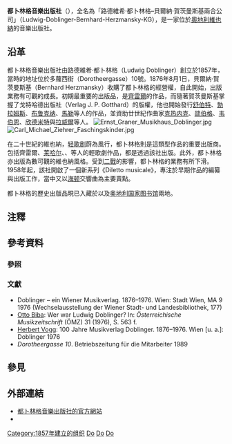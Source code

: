 {{No footnotes|time=2020-08-08T18:07:04+00:00}}

'''都卜林格音樂出版社'''（{{lang-de|'''Musikverlag Doblinger'''}}），全名為「路德維希·都卜林格–貝爾納·賀茨曼斯基兩合公司」（Ludwig-Doblinger-Bernhard-Herzmansky-KG），是一家位於[[奧地利|奧地利]][[維也納|維也納]]的音樂出版社。

== 沿革 ==
都卜林格音樂出版社由路德維希·都卜林格（Ludwig Doblinger）創立於1857年{{efn|其前身則是1817年由弗里德里希·邁因策（Friedrich Mainzer）所經營的樂譜租借服務。}}，當時的地址位於多蘿西街（Dorotheergasse）10號。1876年8月1日，貝爾納·賀茨曼斯基（Bernhard Herzmansky）收購了都卜林格的經營權，自此開始，出版業務有可觀的成長。初期最重要的出版品，是[[卡爾·米夏埃爾·齊雷爾|齊雷爾]]的作品，而隨著賀茨曼斯基掌握了戈特哈德出版社（Verlag J. P. Gotthard）的版權，他也開始發行[[弗朗茨·舒伯特|舒伯特]]、[[约翰内斯·勃拉姆斯|勃拉姆斯]]、[[安东·布鲁克纳|布鲁克纳]]、[[古斯塔夫·馬勒|馬勒]]等人的作品{{efn|隨著1901年[[環球出版|環球出版]]的成立，上述數人的作品版權轉移至該社。}}，並資助廿世紀作曲家[[恩斯特·克热内克|克热内克]]、[[阿诺德·勋伯格|勋伯格]]、[[安东·韦伯恩|韦伯恩]]、[[保羅·欣德米特|欣德米特]]與[[莫里斯·拉威爾|拉威爾]]等人。
[[File:Ernst_Graner_Musikhaus_Doblinger.jpg|thumb]]
[[File:Carl_Michael_Ziehrer_Faschingskinder.jpg|thumb]]

在二十世紀的維也納，[[轻歌剧|轻歌剧]]蔚為風行，都卜林格則是這類型作品的重要出版商。包括齊雷爾、[[弗朗兹·莱哈尔|莱哈尔]]、{{tsl|de|Oscar Straus (Komponist)|歐斯卡·史特勞斯}}、{{tsl|de|Leo Fall|佛爾}}等人的輕歌劇作品，都是透過該社出版{{efn|最成功的便數莱哈尔《[[风流寡妇|风流寡妇]]》。}}。此外，都卜林格亦出版為數可觀的維也納風格{{tsl|de|Wienerlied|歌曲}}。受到[[第二次世界大战|二戰]]的影響，都卜林格的業務有所下滑。1958年起，該社開啟了一個新系列《Diletto musicale》，專注於早期作品的編纂與出版工作，當中又以[[约瑟夫·海顿|海顿]]交響曲為主要賣點。

都卜林格的歷史出版品現已入藏於{{tsl|de|Wienbibliothek im Rathaus|舊市政廳圖書館}}以及[[奥地利国家图书馆|奥地利国家图书馆]]兩地。

== 注釋 ==
{{notelist}}

== 參考資料 ==
=== 參照 ===
{{reflist}}

=== 文獻 ===
* Doblinger – ein Wiener Musikverlag. 1876–1976. Wien: Stadt Wien, MA 9 1976 (Wechselausstellung der Wiener Stadt- und Landesbibliothek, 177)
* [[Otto_Biba|Otto Biba]]: Wer war Ludwig Doblinger? In: ''Österreichische Musikzeitschrift'' (ÖMZ) 31 (1976), S. 563 f.
* [[Herbert_Vogg|Herbert Vogg]]: 100 Jahre Musikverlag Doblinger. 1876–1976. Wien [u. a.]: Doblinger 1976
* ''Dorotheergasse 10''. Betriebszeitung für die Mitarbeiter 1989

== 參見 ==
{{portal|古典音樂}}

== 外部連結 ==
* [http://www.doblinger-musikverlag.at/ 都卜林格音樂出版社的官方網站] {{Wayback|url=http://www.doblinger-musikverlag.at/ |date=20200814001306 }}
* {{IMSLP|id=Scores published by Doblinger|cname=都卜林格音樂出版社}}

[[Category:1857年建立的组织|Category:1857年建立的组织]]
[[Category:奧地利出版社|Do]]
[[Category:奧地利音樂出版社|Do]]
[[Category:樂譜出版公司|Do]]